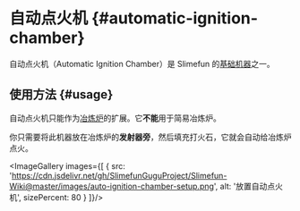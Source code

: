 
# 自动点火机 {#automatic-ignition-chamber}

自动点火机（Automatic Ignition Chamber）是 Slimefun 的[基础机器](/Basic-Machines)之一。

## 使用方法 {#usage}

自动点火机只能作为[冶炼炉](/Smeltery)的扩展。它**不能**用于简易冶炼炉。

你只需要将此机器放在冶炼炉的**发射器旁**，然后填充打火石，它就会自动给冶炼炉点火。

<ImageGallery images={[
  {
    src: 'https://cdn.jsdelivr.net/gh/SlimefunGuguProject/Slimefun-Wiki@master/images/auto-ignition-chamber-setup.png',
    alt: '放置自动点火机',
    sizePercent: 80
  }
]}/>
